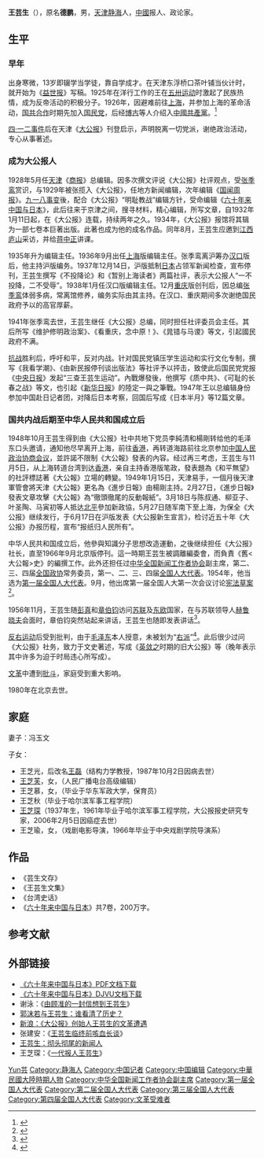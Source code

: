 {{Infobox journalist
| name        = 王芸生
| image       = 王芸生.jpg
| caption     = 青年时代的王芸生
| birthname   =  
| birth_date  = 1901年9月
| birth_place = {{QING|福建省}}[[延平府|延平府]][[永安縣|永安縣]]
| death_date  = {{death date and age|1980|5|30|1901|9}}
| death_place = {{CHN}}[[北京市|北京市]]
| nationality = {{PRC}}
| party       = {{CPC}}
| education   = 
| occupation  = [[编辑|编辑]]、政论家
| alias       = 
| title       = 
| family      = 
| spouse      = 冯玉文
| domesticpartner =
| children    = [[王芝光|王芝光]]、[[王芝芙|王芝芙]]、王芝慕、王芝秋、[[王芝琛|王芝琛]]、王芝瑜
| relatives   = 
| ethnic      = 
| religion    = 
| salary      = 
| networth    = 
| credits     = 《[[大公报|大公报]]》总编
| agent       = 
| URL         = 
}}
'''王芸生'''（{{bd|1901年|9月|1980年|5月30日}}），原名'''德鹏'''，男，[[天津|天津]][[静海县|静海]]人，[[中华民国大陸時期|中國]]报人、政论家。

== 生平 ==
=== 早年 ===
出身寒微，13岁即辍学当学徒，靠自学成才。在天津东浮桥口茶叶铺当伙计时，就开始为《[[益世报|益世报]]》写稿。1925年在洋行工作的王在[[五卅运动|五卅运动]]时激起了民族热情，成为反帝活动的积极分子。1926年，因避难前往[[上海|上海]]，并参加上海的革命活动，[[国共合作|国共合作]]时期先加入[[国民党|国民党]]，后经[[博古|博古]]等人介绍入[[中國共產黨|中國共產黨]]。<ref>{{cite book |title =中国新闻史新修 |author = 吴廷俊 |date =2008年 |language =zh |publisher =复旦大学出版社|pages = 381|isbn=978-7-309-06146-8}}</ref>

[[四·一二事件|四·一二事件]]后在天津《[[大公报|大公报]]》刊登启示，声明脱离一切党派，谢绝政治活动，专心从事著述。

=== 成为大公报人 ===
1928年5月任[[天津|天津]]《[[商报|商报]]》总编辑。因多次撰文评说《大公报》社评观点，受[[张季鸾|张季鸾]]赏识，与1929年被张揽入《大公报》，任地方新闻编辑，次年编辑《[[国闻周报|国闻周报]]》。[[九一八事变|九一八事变]]後，配合《大公报》“明耻教战”编辑方针，受命编辑《[[六十年来中国与日本|六十年来中国与日本]]》，此后往来于京津之间，搜寻材料，精心编辑，所写文章，自1932年1月11日起，在《大公报》连载，持续两年之久。1934年，《大公报》报馆将其辑为一部七卷本巨著出版。此著也成为他的成名作品。同年8月，王芸生应邀到[[江西|江西]][[庐山|庐山]]采访，并给[[蒋中正|蒋中正]]讲课。

1935年升为编辑主任。1936年9月出任[[上海|上海]]版编辑主任。张季鸾离沪筹办[[汉口|汉口]]版后，他主持沪版编务。1937年12月14日，沪版抵制[[日本|日本]]占领军新闻检查，宣布停刊，王芸生撰写《不投降论》和《暂别上海读者》两篇社评，表示大公报人“一不投降，二不受辱”。1938年1月任汉口版编辑主任。12月[[重庆|重庆]]版创刊后，因总编[[张季鸾|张季鸾]]体弱多病，常离馆修养，编务实际由其主持。在汉口、重庆期间多次谢绝国民政府予以的高官厚薪。

1941年张季鸾去世，王芸生继任《大公报》总编，同时担任社评委员会主任。其后所写《维护修明政治案》、《看重庆，念中原！》、《晁错与马谡》等文，引起國民政府不满。

[[中國抗日戰爭|抗战]]胜利后，呼吁和平，反对内战。针对国民党镇压学生运动和实行文化专制，撰写《我看学潮》、《由新民报停刊谈出版法》等社评予以抨击，致使此后国民党党报《[[中央日报|中央日报]]》发起“三查王芸生运动”。內戰爆發後，他撰写《质中共》、《可耻的长春之战》等文，也引起《[[新华日报|新华日报]]》的陸定一與之筆戰。1947年王以总编辑身份参加中国赴日记者团，对降后日本考察，回国后写成《日本半月》等12篇文章。

=== 国共内战后期至中华人民共和国成立后 ===
1948年10月王芸生得到由《大公报》社中共地下党员李純清和楊剛转给他的毛泽东口头邀请，通知他尽早离开上海，前往[[香港|香港]]，再转道海路前往北京参加[[中国人民政治协商会议|中国人民政治协商会议]]，並許諾不限制《大公報》發表的內容。经过再三考虑，王芸生与11月5日，从上海转道台湾到达[[香港|香港]]，亲自主持香港版笔政，發表題為《和平無望》的社評標誌著《大公報》立場的轉變。1949年1月15日，天津易手，一個月後天津軍管會將天津《大公報》更名為《進步日報》由楊剛主持。2月27日，《進步日報》發表文章攻擊《大公報》為“徹頭徹尾的反動報紙”。3月18日与陈叔通、柳亚子、叶圣陶、马寅初等人抵达[[北平|北平]]參加新政協，5月27日随军南下至上海，为保全《大公报》继续发行，于6月17日在沪版发表《大公报新生宣言》，检讨近五十年《大公报》办报历程，宣布“报纸归人民所有”。

中华人民共和国成立后，他參與知識分子思想改造運動，之後继续担任《大公报》社长，直至1966年9月北京版停刊。這一時期王芸生被調離編委會，而負責《舊<大公報>史》的編撰工作。此外还担任过[[中华全国新闻工作者协会|中华全国新闻工作者协会]]副主席，第二、三、四届[[全国政协|全国政协]]常务委员，第一、二、三、四届[[全国人大代表|全国人大代表]]。1954年，他当选为[[第一届全国人大代表|第一届全国人大代表]]。9月，他出席第一届全国人大第一次会议讨论[[中华人民共和国宪法_(1954年)|宪法草案]]<ref>{{Cite book|title=人民代表大会制度创建史|last=[[张希坡|张希坡]]著|publisher=北京：[[中共党史出版社|中共党史出版社]]|year=2009.08|isbn=978-7-5098-0341-7|pages=657}}</ref>。

1956年11月，王芸生随[[彭真|彭真]]和[[章伯钧|章伯钧]]访问[[苏联|苏联]]及[[东欧|东欧]]国家，在与苏联领导人[[赫鲁晓夫|赫鲁晓夫]]会面时，章伯钧突然站起来讲话，王芸生也随即发表讲话<ref>{{cite web |author1=刘志青 |title=新中国首席俄语翻译李越然 |url=http://dangshi.people.com.cn/GB/85038/10842003.html |website=人民网-中国共产党新闻网 |publisher=《党史博览》 |accessdate=2019-01-05 |archivedate=2013-11-05 |archive-url=https://web.archive.org/web/20131105214951/http://dangshi.people.com.cn/GB/85038/10842003.html |dead-url=no }}</ref>。

[[反右运动|反右运动]]后受到批判，由于[[毛泽东|毛泽东]]本人授意，未被划为“[[右派|右派]]”<ref>{{cite web |url = http://www.housebook.com.cn/200205/06.htm |title = 毛泽东为什么保下了王芸生 |accessdate = 2009-06-16 |author = 王鹏 |date = 2002年第五期 |language = zh-hans |publisher = 《[[书屋|书屋]]》 |deadurl = yes |archiveurl = https://web.archive.org/web/20070630104646/http://www.housebook.com.cn/200205/06.htm |archivedate = 2007-06-30 }}</ref>。此后很少过问《大公报》社务，致力于文史著述，写成《[[英敛之|英敛之]]时期的旧大公报》等（晚年表示其中许多为迫于时局违心所写成）。

[[文化大革命|文革]]中遭到[[批斗|批斗]]，家庭受到重大影响。

1980年在北京去世。

== 家庭 ==
妻子：冯玉文

子女：
*王芝光，后改名[[王磊_(物理學者)|王磊]]（结构力学教授，1987年10月2日因病去世）
*[[王芝芙|王芝芙]]，女，（人民广播电台高级编辑）
*王芝慕，女，（毕业于华东军政大学，保育员）
*王芝秋（毕业于哈尔滨军事工程学院）
*[[王芝琛|王芝琛]]（1937年生，1961年毕业于哈尔滨军事工程学院，大公报报史研究专家，2006年2月5日因癌症去世）
*王芝瑜，女，（戏剧电影导演，1966年毕业于中央戏剧学院导演系）

== 作品 ==
*《芸生文存》
*《王芸生文集》
*《台湾史话》
*《[[六十年来中国与日本|六十年来中国与日本]]》共7卷，200万字。

== 参考文献 ==
{{Reflist}}

== 外部链接 ==
{{wikiquote}}
* [http://www.scribd.com/groups/view/4686 《六十年来中国与日本》PDF文档下载]
* [http://greatroc.org/bbs/forum.php?mod=viewthread&tid=7929&page=1&extra=#pid28140 《六十年来中国与日本》DJVU文档下载] {{Wayback|url=http://greatroc.org/bbs/forum.php?mod=viewthread&tid=7929&page=1&extra=#pid28140 |date=20170306071534 }}
* 谢泳：《[https://web.archive.org/web/20080327114043/http://www.tecn.cn/data/detail.php?id=14071 由顾准的一封信想到王芸生]》
* [https://web.archive.org/web/20070618230311/http://www.hxqw.com/wxxsgl/zgwxmz/200706/27612.html 郭沫若与王芸生：谁看清了历史？]
* [http://news.sina.com.cn/cul/2004-12-20/2206.html 新浪：《大公报》创始人王芸生的文革遭遇] {{Wayback|url=http://news.sina.com.cn/cul/2004-12-20/2206.html |date=20060522183514 }}
*张建安：《[https://web.archive.org/web/20080509161115/http://www.pubhistory.com/img/text/3/2413.htm 王芸生临终前咳血长谈]》
* [http://zqb.cyol.com/content/2004-08/11/content_926387.htm 王芸生：彻头彻尾的新闻人] {{Wayback|url=http://zqb.cyol.com/content/2004-08/11/content_926387.htm |date=20140715015926 }}
* 王芝琛：《[http://vip.book.sina.com.cn/book/catalog.php?book=38197 一代报人王芸生]》

{{中华全国新闻工作者协会第一届理事会}}
{{中华全国新闻工作者协会第二届理事会}}

{{Authority control}}
{{DEFAULTSORT:Wang王}}
[[Category:王姓|Yun芸]]
[[Category:静海人|Category:静海人]]
[[Category:中国记者|Category:中国记者]]
[[Category:中国编辑|Category:中国编辑]]
[[Category:中華民國大陸時期人物|Category:中華民國大陸時期人物]]
[[Category:中华全国新闻工作者协会副主席|Category:中华全国新闻工作者协会副主席]]
[[Category:第一届全国人大代表|Category:第一届全国人大代表]]
[[Category:第二届全国人大代表|Category:第二届全国人大代表]]
[[Category:第三届全国人大代表|Category:第三届全国人大代表]]
[[Category:第四届全国人大代表|Category:第四届全国人大代表]]
[[Category:文革受难者|Category:文革受难者]]